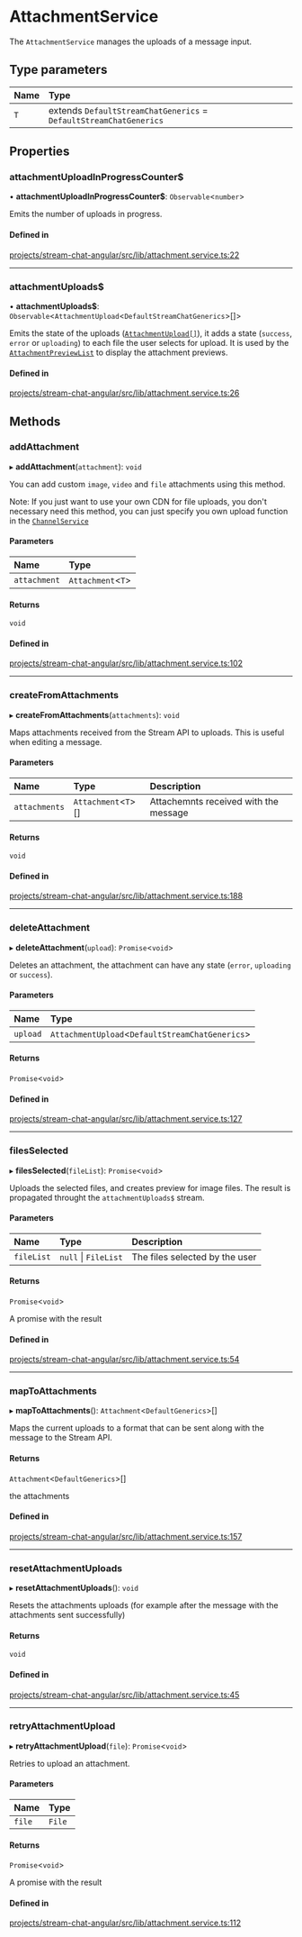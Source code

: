 # AttachmentService

The `AttachmentService` manages the uploads of a message input.

## Type parameters

| Name | Type |
| :------ | :------ |
| `T` | extends `DefaultStreamChatGenerics` = `DefaultStreamChatGenerics` |

## Properties

### attachmentUploadInProgressCounter$

• **attachmentUploadInProgressCounter$**: `Observable`\<`number`\>

Emits the number of uploads in progress.

#### Defined in

[projects/stream-chat-angular/src/lib/attachment.service.ts:22](https://github.com/GetStream/stream-chat-angular/blob/a68c75e94bcc034a1c0cbc67d4f84a8267c8209a/projects/stream-chat-angular/src/lib/attachment.service.ts#L22)

___

### attachmentUploads$

• **attachmentUploads$**: `Observable`\<`AttachmentUpload`\<`DefaultStreamChatGenerics`\>[]\>

Emits the state of the uploads ([`AttachmentUpload[]`](https://github.com/GetStream/stream-chat-angular/blob/master/projects/stream-chat-angular/src/lib/types.ts)), it adds a state (`success`, `error` or `uploading`) to each file the user selects for upload. It is used by the [`AttachmentPreviewList`](../components/AttachmentPreviewListComponent.mdx) to display the attachment previews.

#### Defined in

[projects/stream-chat-angular/src/lib/attachment.service.ts:26](https://github.com/GetStream/stream-chat-angular/blob/a68c75e94bcc034a1c0cbc67d4f84a8267c8209a/projects/stream-chat-angular/src/lib/attachment.service.ts#L26)

## Methods

### addAttachment

▸ **addAttachment**(`attachment`): `void`

You can add custom `image`, `video` and `file` attachments using this method.

Note: If you just want to use your own CDN for file uploads, you don't necessary need this method, you can just specify you own upload function in the [`ChannelService`](./ChannelService.mdx)

#### Parameters

| Name | Type |
| :------ | :------ |
| `attachment` | `Attachment`\<`T`\> |

#### Returns

`void`

#### Defined in

[projects/stream-chat-angular/src/lib/attachment.service.ts:102](https://github.com/GetStream/stream-chat-angular/blob/a68c75e94bcc034a1c0cbc67d4f84a8267c8209a/projects/stream-chat-angular/src/lib/attachment.service.ts#L102)

___

### createFromAttachments

▸ **createFromAttachments**(`attachments`): `void`

Maps attachments received from the Stream API to uploads. This is useful when editing a message.

#### Parameters

| Name | Type | Description |
| :------ | :------ | :------ |
| `attachments` | `Attachment`\<`T`\>[] | Attachemnts received with the message |

#### Returns

`void`

#### Defined in

[projects/stream-chat-angular/src/lib/attachment.service.ts:188](https://github.com/GetStream/stream-chat-angular/blob/a68c75e94bcc034a1c0cbc67d4f84a8267c8209a/projects/stream-chat-angular/src/lib/attachment.service.ts#L188)

___

### deleteAttachment

▸ **deleteAttachment**(`upload`): `Promise`\<`void`\>

Deletes an attachment, the attachment can have any state (`error`, `uploading` or `success`).

#### Parameters

| Name | Type |
| :------ | :------ |
| `upload` | `AttachmentUpload`\<`DefaultStreamChatGenerics`\> |

#### Returns

`Promise`\<`void`\>

#### Defined in

[projects/stream-chat-angular/src/lib/attachment.service.ts:127](https://github.com/GetStream/stream-chat-angular/blob/a68c75e94bcc034a1c0cbc67d4f84a8267c8209a/projects/stream-chat-angular/src/lib/attachment.service.ts#L127)

___

### filesSelected

▸ **filesSelected**(`fileList`): `Promise`\<`void`\>

Uploads the selected files, and creates preview for image files. The result is propagated throught the `attachmentUploads$` stream.

#### Parameters

| Name | Type | Description |
| :------ | :------ | :------ |
| `fileList` | ``null`` \| `FileList` | The files selected by the user |

#### Returns

`Promise`\<`void`\>

A promise with the result

#### Defined in

[projects/stream-chat-angular/src/lib/attachment.service.ts:54](https://github.com/GetStream/stream-chat-angular/blob/a68c75e94bcc034a1c0cbc67d4f84a8267c8209a/projects/stream-chat-angular/src/lib/attachment.service.ts#L54)

___

### mapToAttachments

▸ **mapToAttachments**(): `Attachment`\<`DefaultGenerics`\>[]

Maps the current uploads to a format that can be sent along with the message to the Stream API.

#### Returns

`Attachment`\<`DefaultGenerics`\>[]

the attachments

#### Defined in

[projects/stream-chat-angular/src/lib/attachment.service.ts:157](https://github.com/GetStream/stream-chat-angular/blob/a68c75e94bcc034a1c0cbc67d4f84a8267c8209a/projects/stream-chat-angular/src/lib/attachment.service.ts#L157)

___

### resetAttachmentUploads

▸ **resetAttachmentUploads**(): `void`

Resets the attachments uploads (for example after the message with the attachments sent successfully)

#### Returns

`void`

#### Defined in

[projects/stream-chat-angular/src/lib/attachment.service.ts:45](https://github.com/GetStream/stream-chat-angular/blob/a68c75e94bcc034a1c0cbc67d4f84a8267c8209a/projects/stream-chat-angular/src/lib/attachment.service.ts#L45)

___

### retryAttachmentUpload

▸ **retryAttachmentUpload**(`file`): `Promise`\<`void`\>

Retries to upload an attachment.

#### Parameters

| Name | Type |
| :------ | :------ |
| `file` | `File` |

#### Returns

`Promise`\<`void`\>

A promise with the result

#### Defined in

[projects/stream-chat-angular/src/lib/attachment.service.ts:112](https://github.com/GetStream/stream-chat-angular/blob/a68c75e94bcc034a1c0cbc67d4f84a8267c8209a/projects/stream-chat-angular/src/lib/attachment.service.ts#L112)
